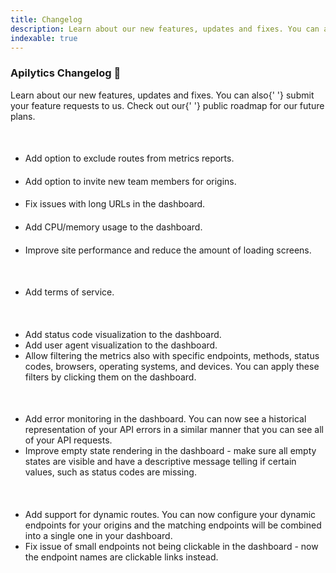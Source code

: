 ```yaml
---
title: Changelog
description: Learn about our new features, updates and fixes. You can also submit your feature requests to us. Check out our public roadmap for our future plans.
indexable: true
---
```


### Apilytics Changelog 📖

<p className="text-xl">
  Learn about our new features, updates and fixes. You can also{' '}
  <Link href={routes.contact}>submit</Link> your feature requests to us. Check out our{' '}
  <ExternalLink href={routes.roadmap}>public roadmap</ExternalLink> for our future plans.
</p>

<br />

#### <Date date="2022-03-02" />

- Add option to exclude routes from metrics reports.

#### <Date date="2022-02-28" />

- Add option to invite new team members for origins.

#### <Date date="2022-02-26" />

- Fix issues with long URLs in the dashboard.

#### <Date date="2022-02-16" />

- Add CPU/memory usage to the dashboard.

#### <Date date="2022-02-13" />

- Improve site performance and reduce the amount of loading screens.

<br />

#### <Date date="2022-02-12" />

- Add terms of service.

<br />

#### <Date date="2022-02-09" />

- Add status code visualization to the dashboard.
- Add user agent visualization to the dashboard.
- Allow filtering the metrics also with specific endpoints,
  methods, status codes, browsers, operating systems, and devices.
  You can apply these filters by clicking them on the dashboard.

<br />

#### <Date date="2022-01-31" />

- Add error monitoring in the dashboard. You can now see a historical representation of your API
  errors in a similar manner that you can see all of your API requests.
- Improve empty state rendering in the dashboard - make sure all empty states are visible and
  have a descriptive message telling if certain values, such as status codes are missing.

<br />

#### <Date date="2022-01-27" />

- Add support for dynamic routes. You can now configure
  your dynamic endpoints for your origins and the matching
  endpoints will be combined into a single one in your dashboard.
- Fix issue of small endpoints not being clickable in the dashboard - now
  the endpoint names are clickable links instead.
